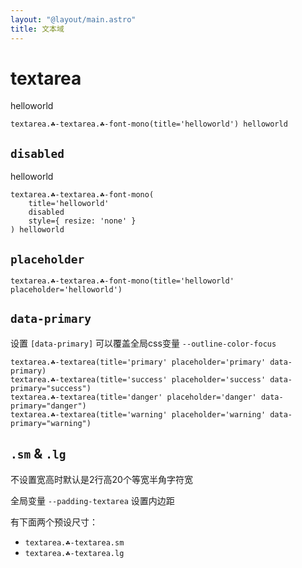 ```yaml
---
layout: "@layout/main.astro"
title: 文本域
---
```




# textarea

<T tag="textarea" class="☘-textarea ☘-font-mono" title="helloworld">helloworld</T>

```pug
textarea.☘-textarea.☘-font-mono(title='helloworld') helloworld
```

## `disabled`

<T tag="textarea" class="☘-textarea ☘-font-mono" title="helloworld" disabled style="resize: none">helloworld</T>

```pug
textarea.☘-textarea.☘-font-mono(
    title='helloworld' 
    disabled 
    style={ resize: 'none' }
) helloworld
```

## `placeholder`

<T tag="textarea" class="☘-textarea ☘-font-mono" title="helloworld" placeholder='helloworld'/>

```pug
textarea.☘-textarea.☘-font-mono(title='helloworld' placeholder='helloworld')
```

## `data-primary`

设置 `[data-primary]` 可以覆盖全局css变量 `--outline-color-focus`

<T tag="textarea" class="☘-textarea" title="primary" placeholder='primary' data-primary />
<T tag="textarea" class="☘-textarea" title="success" placeholder='success' data-primary="success" />
<T tag="textarea" class="☘-textarea" title="danger" placeholder='danger' data-primary="danger" />
<T tag="textarea" class="☘-textarea" title="warning" placeholder='warning' data-primary="warning" />

```pug
textarea.☘-textarea(title='primary' placeholder='primary' data-primary)
textarea.☘-textarea(title='success' placeholder='success' data-primary="success")
textarea.☘-textarea(title='danger' placeholder='danger' data-primary="danger")
textarea.☘-textarea(title='warning' placeholder='warning' data-primary="warning")
```

## `.sm` & `.lg`

不设置宽高时默认是2行高20个等宽半角字符宽

全局变量 `--padding-textarea` 设置内边距

有下面两个预设尺寸：

- `textarea.☘-textarea.sm`
    <br/><T tag="textarea" class="☘-textarea sm" title="尺寸更小的文本域" placeholder="更小" />
- `textarea.☘-textarea.lg`
    <br/><T tag="textarea" class="☘-textarea lg" title="尺寸更大的文本域" placeholder="更大" />
